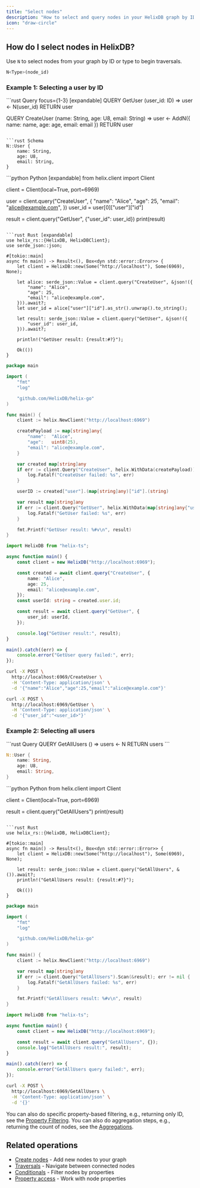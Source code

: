 ```yaml
---
title: "Select nodes"
description: "How to select and query nodes in your HelixDB graph by ID or type with code examples"
icon: "draw-circle"
---
```


## How do I select nodes in HelixDB?

Use `N` to select nodes from your graph by ID or type to begin traversals.

```rust
N<Type>(node_id)
```

### Example 1: Selecting a user by ID

<CodeGroup>
```rust Query focus={1-3} [expandable]
QUERY GetUser (user_id: ID) =>
    user <- N<User>(user_id)
    RETURN user

QUERY CreateUser (name: String, age: U8, email: String) =>
    user <- AddN<User>({
        name: name,
        age: age,
        email: email
    })
    RETURN user
```

```rust Schema
N::User {
    name: String,
    age: U8,
    email: String,
}
```

</CodeGroup>

<CodeGroup>
```python Python [expandable]
from helix.client import Client

client = Client(local=True, port=6969)

user = client.query("CreateUser", {
    "name": "Alice",
    "age": 25,
    "email": "alice@example.com",
})
user_id = user[0]["user"]["id"]

result = client.query("GetUser", {"user_id": user_id})
print(result)
```

```rust Rust [expandable]
use helix_rs::{HelixDB, HelixDBClient};
use serde_json::json;

#[tokio::main]
async fn main() -> Result<(), Box<dyn std::error::Error>> {
    let client = HelixDB::new(Some("http://localhost"), Some(6969), None);

    let alice: serde_json::Value = client.query("CreateUser", &json!({
        "name": "Alice",
        "age": 25,
        "email": "alice@example.com",
    })).await?;
    let user_id = alice["user"]["id"].as_str().unwrap().to_string();

    let result: serde_json::Value = client.query("GetUser", &json!({
        "user_id": user_id,
    })).await?;

    println!("GetUser result: {result:#?}");

    Ok(())
}
```

```go Go [expandable]
package main

import (
    "fmt"
    "log"

    "github.com/HelixDB/helix-go"
)

func main() {
    client := helix.NewClient("http://localhost:6969")

    createPayload := map[string]any{
        "name":  "Alice",
        "age":   uint8(25),
        "email": "alice@example.com",
    }

    var created map[string]any
    if err := client.Query("CreateUser", helix.WithData(createPayload)).Scan(&created); err != nil {
        log.Fatalf("CreateUser failed: %s", err)
    }

    userID := created["user"].(map[string]any)["id"].(string)

    var result map[string]any
    if err := client.Query("GetUser", helix.WithData(map[string]any{"user_id": userID})).Scan(&result); err != nil {
        log.Fatalf("GetUser failed: %s", err)
    }

    fmt.Printf("GetUser result: %#v\n", result)
}
```

```typescript TypeScript [expandable]
import HelixDB from "helix-ts";

async function main() {
    const client = new HelixDB("http://localhost:6969");

    const created = await client.query("CreateUser", {
        name: "Alice",
        age: 25,
        email: "alice@example.com",
    });
    const userId: string = created.user.id;

    const result = await client.query("GetUser", {
        user_id: userId,
    });

    console.log("GetUser result:", result);
}

main().catch((err) => {
    console.error("GetUser query failed:", err);
});
```

```bash Curl [expandable]
curl -X POST \
  http://localhost:6969/CreateUser \
  -H 'Content-Type: application/json' \
  -d '{"name":"Alice","age":25,"email":"alice@example.com"}'

curl -X POST \
  http://localhost:6969/GetUser \
  -H 'Content-Type: application/json' \
  -d '{"user_id":"<user_id>"}'
```

</CodeGroup>

### Example 2: Selecting all users

<CodeGroup>
```rust Query
QUERY GetAllUsers () =>
    users <- N<User>
    RETURN users
```

```rust Schema
N::User {
    name: String,
    age: U8,
    email: String,
}
```

</CodeGroup>

<CodeGroup>
```python Python
from helix.client import Client

client = Client(local=True, port=6969)

result = client.query("GetAllUsers")
print(result)
```

```rust Rust
use helix_rs::{HelixDB, HelixDBClient};

#[tokio::main]
async fn main() -> Result<(), Box<dyn std::error::Error>> {
    let client = HelixDB::new(Some("http://localhost"), Some(6969), None);

    let result: serde_json::Value = client.query("GetAllUsers", &()).await?;
    println!("GetAllUsers result: {result:#?}");

    Ok(())
}
```

```go Go
package main

import (
    "fmt"
    "log"

    "github.com/HelixDB/helix-go"
)

func main() {
    client := helix.NewClient("http://localhost:6969")

    var result map[string]any
    if err := client.Query("GetAllUsers").Scan(&result); err != nil {
        log.Fatalf("GetAllUsers failed: %s", err)
    }

    fmt.Printf("GetAllUsers result: %#v\n", result)
}
```

```typescript TypeScript
import HelixDB from "helix-ts";

async function main() {
    const client = new HelixDB("http://localhost:6969");

    const result = await client.query("GetAllUsers", {});
    console.log("GetAllUsers result:", result);
}

main().catch((err) => {
    console.error("GetAllUsers query failed:", err);
});
```

```bash Curl
curl -X POST \
  http://localhost:6969/GetAllUsers \
  -H 'Content-Type: application/json' \
  -d '{}'
```

</CodeGroup>

<Note>You can also do specific property-based filtering, e.g., returning only ID, see the [Property Filtering](../properties/property-access). You can also do aggregation steps, e.g., returning the count of nodes, see the [Aggregations](../aggregation).</Note>

## Related operations

- [Create nodes](/documentation/hql/create/addN) - Add new nodes to your graph
- [Traversals](/documentation/hql/traversals/steps_nodes) - Navigate between connected nodes
- [Conditionals](/documentation/hql/conditionals/conditions) - Filter nodes by properties
- [Property access](/documentation/hql/properties/property-access) - Work with node properties
